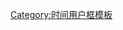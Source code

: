{{User UTC|+12}}<includeonly>[[Category:UTC+12区维基人|{{PAGENAME}}]]</includeonly><noinclude>
[[Category:时间用户框模板]]
</noinclude>